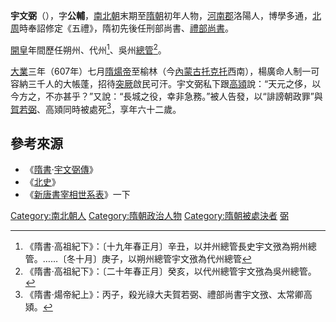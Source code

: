 '''宇文弼'''（{{bd|546年||607年|8月27日|}}），字'''公輔'''，[[南北朝|南北朝]]末期至[[隋朝|隋朝]]初年人物，[[河南郡|河南郡]]洛陽人，博學多通，[[北周|北周]]時奉詔修定《五禮》，隋初先後任刑部尚書、[[禮部尚書|禮部尚書]]。

[[開皇|開皇]]年間歷任朔州、代州<ref>《隋書·高祖紀下》：〔十九年春正月〕辛丑，以并州總管長史宇文㢸為朔州總管。……〔冬十月〕庚子，以朔州總管宇文㢸為代州總管</ref>、吳州[[總管|總管]]<ref>《隋書·高祖紀下》：〔二十年春正月〕癸亥，以代州總管宇文㢸為吳州總管。</ref>。

[[大業|大業]]三年（607年）七月[[隋煬帝|隋煬帝]]至榆林（今[[內蒙古|內蒙古]][[托克托|托克托]]西南），楊廣命人制一可容納三千人的大帳蓬，招待[[突厥|突厥]]啟民可汗。宇文弼私下跟[[高熲|高熲]]說：“天元之侈，以今方之，不亦甚乎？”又說：“長城之役，幸非急務。”被人告發，以“誹謗朝政罪”與[[賀若弼|賀若弼]]、高熲同時被處死<ref>《隋書·煬帝紀上》：丙子，殺光祿大夫賀若弼、禮部尚書宇文㢸、太常卿高熲。</ref>，享年六十二歲。

==參考來源==
*《[[隋書|隋書]]·[[s:隋書/卷56#宇文弼|宇文弼傳]]》
*《[[北史|北史]]》
*《[[新唐書宰相世系表|新唐書宰相世系表]]》一下

[[Category:南北朝人|Category:南北朝人]]
[[Category:隋朝政治人物|Category:隋朝政治人物]]
[[Category:隋朝被處決者|Category:隋朝被處決者]]
[[Category:宇文姓|弼]]